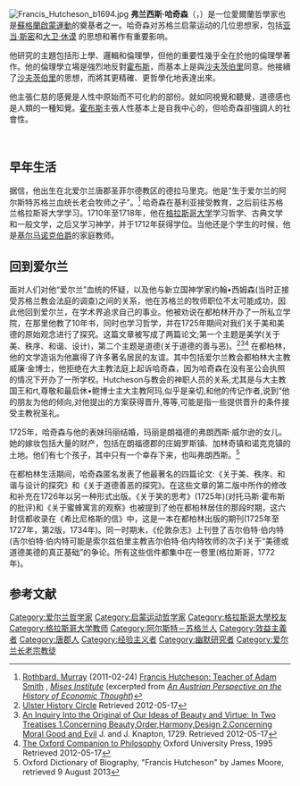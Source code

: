 [[File:Francis_Hutcheson_b1694.jpg|thumb]]
'''弗兰西斯·哈奇森'''（{{lang-en|'''Francis Hutcheson'''}}，{{bd|1694年|8月8日|1746年|8月8日|catIdx=T}}）是一位愛爾蘭哲學家也是[[蘇格蘭啟蒙運動|蘇格蘭啟蒙運動]]的奠基者之一。哈奇森对苏格兰启蒙运动的几位思想家，包括[[亚当·斯密|亚当·斯密]]和[[大卫·休谟|大卫·休谟]] 的思想和著作有重要影响。

他研究的主題包括形上學、邏輯和倫理學，但他的重要性幾乎全在於他的倫理學著作。他的倫理學立場是強烈地反對[[霍布斯|霍布斯]]，而基本上是與[[安東尼·阿什利-柯柏，第三代沙夫茨伯里伯爵|沙夫茨伯里]]同意。他接續了[[安東尼·阿什利-柯柏，第三代沙夫茨伯里伯爵|沙夫茨伯里]]的思想，而將其更精確、更哲學化地表達出來。

他主張仁慈的感覺是人性中原始而不可化約的部份。就如同視覺和聽覺，道德感也是人類的一種知覺。[[霍布斯|霍布斯]]主張人性基本上是自我中心的，但哈奇森卻強調人的社會性。

<br />

== 早年生活 ==
据信，他出生在北爱尔兰唐郡圣菲尔德教区的德拉马里克。他是“生于爱尔兰的阿尔斯特苏格兰血统长老会牧师之子”。<ref name="Rothbard">[[Murray_Rothbard|Rothbard, Murray]] (2011-02-24) [https://mises.org/daily/4942/Francis-Hutcheson-Teacher-of-Adam-Smith Francis Hutcheson: Teacher of Adam Smith] {{Wayback|url=https://mises.org/daily/4942/Francis-Hutcheson-Teacher-of-Adam-Smith |date=20140914010609 }}, ''[[Mises_Institute|Mises Institute]]'' (excerpted from ''[[An_Austrian_Perspective_on_the_History_of_Economic_Thought|An Austrian Perspective on the History of Economic Thought]]'')</ref> 哈奇森在基利亚接受教育，之后前往苏格兰格拉斯哥大学学习。1710年至1718年，他在[[格拉斯哥大学|格拉斯哥大学]]学习哲学、古典文学和一般文学，之后又学习神学，并于1712年获得学位。当他还是个学生的时候，他是[[基尔马诺克伯爵|基尔马诺克伯爵]]的家庭教师。
<br />

== 回到爱尔兰 ==
面对人们对他“爱尔兰”血统的怀疑，以及他与新立国神学家约翰•西姆森(当时正接受苏格兰教会法庭的调查)之间的关系，他在苏格兰的牧师职位不太可能成功，因此他回到爱尔兰，在学术界追求自己的事业。他被劝说在都柏林开办了一所私立学院，在那里他教了10年书，同时也学习哲学，并在1725年期间对我们关于美和美德的原始观念进行了探究。这篇文章被写成了两篇论文;第一个主题是美学(关于美、秩序、和谐、设计)，第二个主题是道德(关于道德的善与恶)。<ref>[http://www.ulsterhistory.co.uk/hutcheson.htm Ulster History Circle] {{webarchive|url=https://web.archive.org/web/20120511012538/http://www.ulsterhistory.co.uk/hutcheson.htm|date=11 May 2012}} Retrieved 2012-05-17</ref><ref>[https://books.google.com/books?id=dh0vlzDNNwEC&printsec=frontcover#v=onepage&q&f=false An Inquiry Into the Original of Our Ideas of Beauty and Virtue: In Two Treatises 1.Concerning Beauty,Order,Harmony,Design  2.Concerning Moral Good and Evil] J. and J. Knapton, 1729. Retrieved 2012-05-17</ref><ref>[https://books.google.com/books?id=4ii8AAAAIAAJ&dq=Oxford%20Companion%20to%20Philosophy&source=gbs_book_other_versions The Oxford Companion to Philosophy] Oxford University Press, 1995 {{ISBN|0198661320}} Retrieved 2012-05-17</ref> 在都柏林，他的文学造诣为他赢得了许多著名居民的友谊。其中包括爱尔兰教会都柏林大主教威廉·金博士，他拒绝在大主教法庭上起诉哈奇森，因为哈奇森在没有圣公会执照的情况下开办了一所学校。Hutcheson与教会的神职人员的关系,尤其是与大主教国王和rt,尊敬和最启休•鲍博士主大主教阿玛,似乎是亲切,和他的传记作者,说到“他的朋友为他的倾向,对他提出的方案获得晋升,等等,可能是指一些提供晋升的条件接受主教祝圣礼。

1725年，哈奇森与他的表妹玛丽结婚，玛丽是朗福德的弗朗西斯·威尔逊的女儿。她的嫁妆包括大量的财产，包括在朗福德郡的庄姆罗斯镇、加林奇镇和诺克克镇的土地。他们有七个孩子，其中只有一个幸存下来，也叫弗朗西斯。<ref>Oxford Dictionary of Biography, "Francis Hutcheson" by James Moore, retrieved 9 August 2013</ref>

在都柏林生活期间，哈奇森匿名发表了他最著名的四篇论文:《关于美、秩序、和谐与设计的探究》和《关于道德善恶的探究》。在这些文章的第二版中所作的修改和补充在1726年以另一种形式出版。《关于笑的思考》(1725年)(对托马斯·霍布斯的批评)和《关于蜜蜂寓言的观察》也被提到了他在都柏林居住的那段时期，这六封信都收录在《希比尼格斯的信》中，这是一本在都柏林出版的期刊(1725年至1727年，第2版，1734年)。同一时期末，《伦敦杂志》上刊登了吉尔伯特·伯内特(吉尔伯特·伯内特可能是索尔兹伯里主教吉尔伯特·伯内特牧师的次子)关于“美德或道德美德的真正基础”的争论。所有这些信件都集中在一卷里(格拉斯哥，1772年)。

== 参考文献 ==
{{Reflist}}

{{Authority control}}
{{DEFAULTSORT:Hutcheson, Francis}}
[[Category:爱尔兰哲学家|Category:爱尔兰哲学家]]
[[Category:启蒙运动哲学家|Category:启蒙运动哲学家]]
[[Category:格拉斯哥大學校友|Category:格拉斯哥大學校友]]
[[Category:格拉斯哥大学教师|Category:格拉斯哥大学教师]]
[[Category:阿尔斯特－苏格兰人|Category:阿尔斯特－苏格兰人]]
[[Category:效益主義者|Category:效益主義者]]
[[Category:唐郡人|Category:唐郡人]]
[[Category:经验主义者|Category:经验主义者]]
[[Category:幽默研究者|Category:幽默研究者]]
[[Category:爱尔兰长老宗教徒|Category:爱尔兰长老宗教徒]]